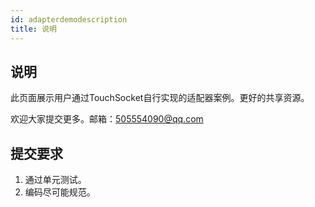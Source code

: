 ```yaml
---
id: adapterdemodescription
title: 说明
---
```


## 说明

此页面展示用户通过TouchSocket自行实现的适配器案例。更好的共享资源。

欢迎大家提交更多。邮箱：505554090@qq.com

## 提交要求

1. 通过单元测试。
2. 编码尽可能规范。